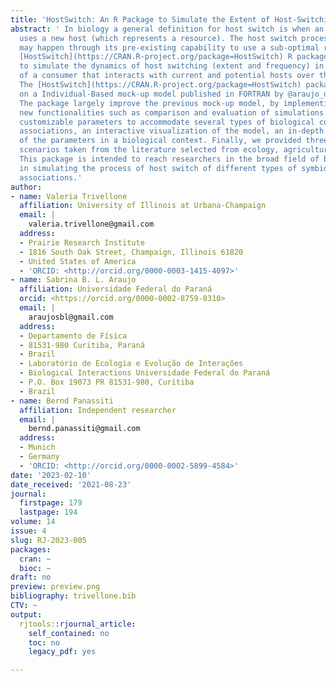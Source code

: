 ```yaml
---
title: 'HostSwitch: An R Package to Simulate the Extent of Host-Switching by a Consumer'
abstract: ' In biology a general definition for host switch is when an organism (consumer)
  uses a new host (which represents a resource). The host switch process by a consumer
  may happen through its pre-existing capability to use a sub-optimal resource. The
  [HostSwitch](https://CRAN.R-project.org/package=HostSwitch) R package provides functions
  to simulate the dynamics of host switching (extent and frequency) in the population
  of a consumer that interacts with current and potential hosts over the generations.
  The [HostSwitch](https://CRAN.R-project.org/package=HostSwitch) package is based
  on a Individual-Based mock-up model published in FORTRAN by @araujo_understanding_2015.
  The package largely improve the previous mock-up model, by implementing numerous
  new functionalities such as comparison and evaluation of simulations with several
  customizable parameters to accommodate several types of biological consumer-host
  associations, an interactive visualization of the model, an in-depth description
  of the parameters in a biological context. Finally, we provided three real world
  scenarios taken from the literature selected from ecology, agriculture and parasitology.
  This package is intended to reach researchers in the broad field of biology interested
  in simulating the process of host switch of different types of symbiotic biological
  associations.'
author:
- name: Valeria Trivellone
  affiliation: University of Illinois at Urbana-Champaign
  email: |
    valeria.trivellone@gmail.com
  address:
  - Prairie Research Institute
  - 1816 South Oak Street, Champaign, Illinois 61820
  - United States of America
  - 'ORCID: <http://orcid.org/0000-0003-1415-4097>'
- name: Sabrina B. L. Araujo
  affiliation: Universidade Federal do Paraná
  orcid: <https://orcid.org/0000-0002-8759-8310>
  email: |
    araujosbl@gmail.com
  address:
  - Departamento de Física
  - 81531-980 Curitiba, Paraná
  - Brazil
  - Laboratório de Ecologia e Evolução de Interações
  - Biological Interactions Universidade Federal do Paraná
  - P.O. Box 19073 PR 81531-980, Curitiba
  - Brazil
- name: Bernd Panassiti
  affiliation: Independent researcher
  email: |
    bernd.panassiti@gmail.com
  address:
  - Munich
  - Germany
  - 'ORCID: <http://orcid.org/0000-0002-5899-4584>'
date: '2023-02-10'
date_received: '2021-08-23'
journal:
  firstpage: 179
  lastpage: 194
volume: 14
issue: 4
slug: RJ-2023-005
packages:
  cran: ~
  bioc: ~
draft: no
preview: preview.png
bibliography: trivellone.bib
CTV: ~
output:
  rjtools::rjournal_article:
    self_contained: no
    toc: no
    legacy_pdf: yes

---
```

